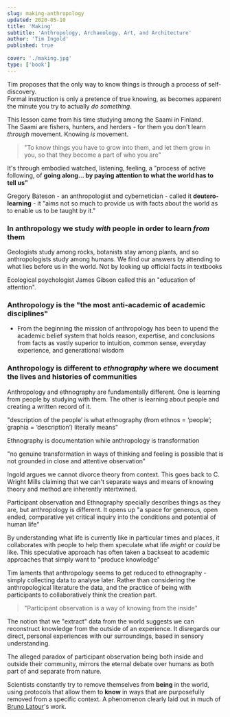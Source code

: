 ```yaml
---
slug: making-anthropology
updated: 2020-05-10
title: 'Making'
subtitle: 'Anthropology, Archaeology, Art, and Architecture'
author: 'Tim Ingold'
published: true
 
cover: './making.jpg'
type: ['book']
---
```


Tim proposes that the only way to know things is through a process of self-discovery.  
Formal instruction is only a pretence of true knowing, as becomes apparent the minute you try to actually _do something_.  

This lesson came from his time studying among the Saami in Finland.  
The Saami are fishers, hunters, and herders - for them you don't learn _through_ movement. Knowing _is_ movement.

> "To know things you have to grow into them, and let them grow in you, so that they become a part of who you are"

It's through embodied watched, listening, feeling, a "process of active following, of __going along... by paying attention to what the world has to tell us"__  


Gregory Bateson - an anthropologist and cybernetician - called it **deutero-learning** - it "aims not so much to provide us with facts about the world as to enable us to be taught by it."

### In anthropology we study *with* people in order to learn *from* them

Geologists study among rocks, botanists stay among plants, and so anthropologists study among humans. We find our answers by attending to what lies before us in the world. Not by looking up official facts in textbooks

Ecological psychologist James Gibson called this an "education of attention". 


### Anthropology is the **"the most anti-academic of academic disciplines"**

- From the beginning the mission of anthropology has been to upend the academic belief system that holds reason, expertise, and conclusions from facts as vastly superior to intuition, common sense, everyday experience, and generational wisdom

###  Anthropology is different to *ethnography* where we document the lives and histories of communities


Anthropology and ethnography are fundamentally different. One is learning from people by studying with them. The other is learning about people and creating a written record of it.

"description of the people’ is what ethnography (from ethnos = ‘people’; graphia = ‘description’) literally means"

Ethnography is documentation while anthropology is transformation

"no genuine transformation in ways of thinking and feeling is possible that is not grounded in close and attentive observation"

Ingold argues we cannot divorce theory from context. This goes back to C. Wright Mills claiming that we can't separate ways and means of knowing 
theory and method are inherently intertwined. 

Participant observation and Ethnography specially describes things as they are, but anthropology is different. It opens up "a space for generous, open ended, comparative yet critical inquiry into the conditions and potential of human life"

By understanding what life is currently like in particular times and places, it collaborates with people to help them speculate what life _might_ or _could_ be like. This speculative approach has often taken a backseat to academic approaches that simply want to "produce knowledge"

Tim laments that anthropology seems to get reduced to ethnography - simply collecting data to analyse later. Rather than considering the anthropological literature the data, and the practice of being with participants to collaboratively think the creation part.

> "Participant observation is a way of knowing from the inside"


The notion that we "extract" data from the world suggests we can reconstruct knowledge from the outside of an experience. It disregards our direct, personal experiences with our surroundings, based in sensory understanding.

The alleged paradox of participant observation being both inside and outside their community, mirrors the eternal debate over humans as both part of and separate from nature.

Scientists constantly try to remove themselves from **being** in the world, using protocols that allow them to **know** in ways that are purposefully removed from a specific context. A phenomenon clearly laid out in much of <a href="/modern">Bruno Latour</a>'s work.
